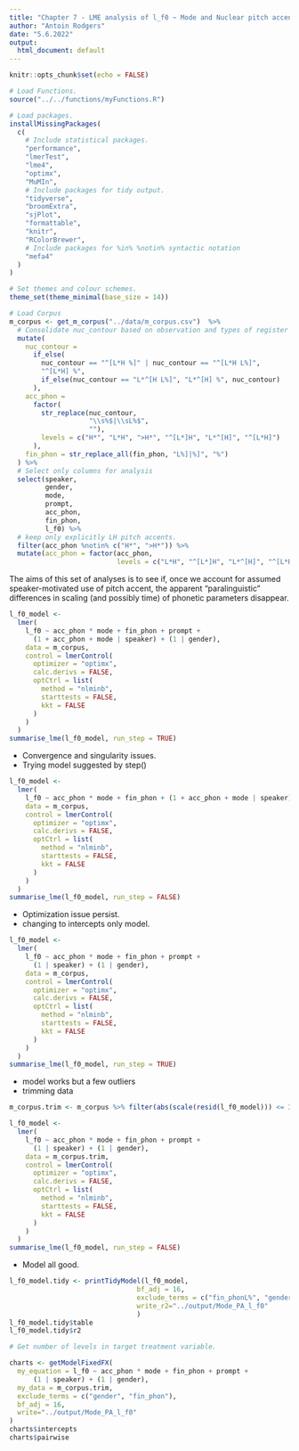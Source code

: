 ```yaml
---
title: "Chapter 7 - LME analysis of l_f0 ~ Mode and Nuclear pitch accents: "
author: "Antoin Rodgers"
date: "5.6.2022"
output:
  html_document: default
---
```


```r
knitr::opts_chunk$set(echo = FALSE)

# Load Functions.
source("../../functions/myFunctions.R") 

# Load packages.
installMissingPackages(
  c(
    # Include statistical packages.
    "performance",
    "lmerTest",
    "lme4",
    "optimx",
    "MuMIn",
    # Include packages for tidy output.
    "tidyverse",
    "broomExtra",
    "sjPlot",
    "formattable",
    "knitr",
    "RColorBrewer",
    # Include packages for %in% %notin% syntactic notation
    "mefa4"
  )
)

# Set themes and colour schemes.
theme_set(theme_minimal(base_size = 14))

# Load Corpus
m_corpus <- get_m_corpus("../data/m_corpus.csv")  %>%
  # Consolidate nuc_contour based on observation and types of register shift.
  mutate(
    nuc_contour =
      if_else(
        nuc_contour == "^[L*H %]" | nuc_contour == "^[L*H L%]",
        "^[L*H] %",
        if_else(nuc_contour == "L*^[H L%]", "L*^[H] %", nuc_contour)
      ),
    acc_phon =
      factor(
        str_replace(nuc_contour,
                    "\\s%$|\\sL%$",
                    ""),
        levels = c("H*", "L*H", ">H*", "^[L*]H", "L*^[H]", "^[L*H]")
      ),
    fin_phon = str_replace_all(fin_phon, "L%]|%]", "%")
  ) %>%
  # Select only columns for analysis
  select(speaker,
         gender,
         mode,
         prompt,
         acc_phon,
         fin_phon,
         l_f0) %>%
  # keep only explicitly LH pitch accents.
  filter(acc_phon %notin% c("H*", ">H*")) %>%
  mutate(acc_phon = factor(acc_phon,
                           levels = c("L*H", "^[L*]H", "L*^[H]", "^[L*H]")))

```


The aims of this set of analyses is to see if, once we account for assumed speaker-motivated use of pitch accent, the apparent "paralinguistic" differences in scaling (and possibly time) of phonetic parameters  disappear.


```r
l_f0_model <-
  lmer(
    l_f0 ~ acc_phon * mode + fin_phon + prompt +
      (1 + acc_phon + mode | speaker) + (1 | gender),
    data = m_corpus,
    control = lmerControl(
      optimizer = "optimx",
      calc.derivs = FALSE,
      optCtrl = list(
        method = "nlminb",
        starttests = FALSE,
        kkt = FALSE
      )
    )
  )
summarise_lme(l_f0_model, run_step = TRUE)
```
-    Convergence and singularity issues.
-    Trying model suggested by step()

```r
l_f0_model <-
  lmer(
    l_f0 ~ acc_phon * mode + fin_phon + (1 + acc_phon + mode | speaker),
    data = m_corpus,
    control = lmerControl(
      optimizer = "optimx",
      calc.derivs = FALSE,
      optCtrl = list(
        method = "nlminb",
        starttests = FALSE,
        kkt = FALSE
      )
    )
  )
summarise_lme(l_f0_model, run_step = FALSE)
```
-    Optimization issue persist.
-    changing to intercepts only model. 

```r
l_f0_model <-
  lmer(
    l_f0 ~ acc_phon * mode + fin_phon + prompt +
      (1 | speaker) + (1 | gender),
    data = m_corpus,
    control = lmerControl(
      optimizer = "optimx",
      calc.derivs = FALSE,
      optCtrl = list(
        method = "nlminb",
        starttests = FALSE,
        kkt = FALSE
      )
    )
  )
summarise_lme(l_f0_model, run_step = TRUE)
```

-   model works but a few outliers
-   trimming data

```r
m_corpus.trim <- m_corpus %>% filter(abs(scale(resid(l_f0_model))) <= 3)

l_f0_model <-
  lmer(
    l_f0 ~ acc_phon * mode + fin_phon + prompt +
      (1 | speaker) + (1 | gender),
    data = m_corpus.trim,
    control = lmerControl(
      optimizer = "optimx",
      calc.derivs = FALSE,
      optCtrl = list(
        method = "nlminb",
        starttests = FALSE,
        kkt = FALSE
      )
    )
  )
summarise_lme(l_f0_model, run_step = FALSE)

```
-  Model all good.

```r
l_f0_model.tidy <- printTidyModel(l_f0_model,
                                bf_adj = 16,
                                exclude_terms = c("fin_phonL%", "genderM"),
                                write_r2="../output/Mode_PA_l_f0"
                                )
l_f0_model.tidy$table
l_f0_model.tidy$r2

```

```r
# Get number of levels in target treatment variable.

charts <- getModelFixedFX(
  my_equation = l_f0 ~ acc_phon * mode + fin_phon + prompt +
      (1 | speaker) + (1 | gender),
  my_data = m_corpus.trim,
  exclude_terms = c("gender", "fin_phon"),
  bf_adj = 16,
  write="../output/Mode_PA_l_f0"
)
charts$intercepts
charts$pairwise


```

